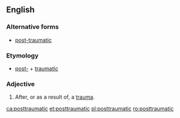 ==English==

===Alternative forms===
* [[post-traumatic]]

===Etymology===
* [[post-]] + [[traumatic]]

===Adjective===
{{en-adj|-}}

# After, or as a result of, a [[trauma]].

[[ca:posttraumatic]]
[[et:posttraumatic]]
[[pl:posttraumatic]]
[[ro:posttraumatic]]